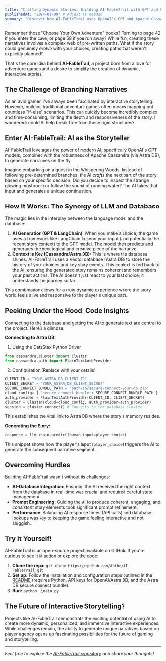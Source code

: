 ```yaml
---
title: "Crafting Dynamic Stories: Building AI-FableTrail with GPT and Cassandra"
publishedAt: "2024-01-09" # Adjust as needed
summary: "Discover how AI-FableTrail uses OpenAI's GPT and Apache Cassandra to create truly dynamic 'Choose Your Own Adventure' games, moving beyond static branching narratives."
---
```


Remember those "Choose Your Own Adventure" books? Turning to page 42 if you enter the cave, or page 58 if you run away? While fun, creating these narratives involves a complex web of pre-written paths. What if the story could genuinely *evolve* with your choices, creating paths that weren't explicitly planned?

That's the core idea behind **AI-FableTrail**, a project born from a love for adventure games and a desire to simplify the creation of dynamic, interactive stories.

## The Challenge of Branching Narratives

As an avid gamer, I've always been fascinated by interactive storytelling. However, building traditional adventure games often means mapping out countless "if-else" scenarios. This can quickly become incredibly complex and time-consuming, limiting the depth and responsiveness of the story. I wondered: could AI help break free from these rigid structures?

## Enter AI-FableTrail: AI as the Storyteller

AI-FableTrail leverages the power of modern AI, specifically OpenAI's GPT models, combined with the robustness of Apache Cassandra (via Astra DB), to generate narratives on the fly.

Imagine embarking on a quest in the Whispering Woods. Instead of following pre-determined branches, the AI *crafts* the next part of the story based on your specific decision. Did you decide to inspect the strange glowing mushroom or follow the sound of running water? The AI takes that input and generates a unique continuation.

## How It Works: The Synergy of LLM and Database

The magic lies in the interplay between the language model and the database:

1.  **AI Generation (GPT & LangChain):** When you make a choice, the game uses a framework like LangChain to send your input (and potentially the recent story context) to the GPT model. The model then predicts and generates the next logical and creative piece of the narrative.
2.  **Context is Key (Cassandra/Astra DB):** This is where the database shines. AI-FableTrail uses a Vector database (Astra DB) to store the history of your choices and key story events. This context is fed back to the AI, ensuring the generated story remains coherent and remembers your past actions. The AI doesn't just react to your last choice; it understands the journey so far.

This combination allows for a truly dynamic experience where the story world feels alive and responsive to the player's unique path.

## Peeking Under the Hood: Code Insights

Connecting to the database and getting the AI to generate text are central to the project. Here’s a glimpse:

**Connecting to Astra DB:**
1. Using the DataStax Python Driver

```python
from cassandra.cluster import Cluster
from cassandra.auth import PlainTextAuthProvider
```

2. Configuration (Replace with your details)
```python
CLIENT_ID = "YOUR_ASTRA_DB_CLIENT_ID"
CLIENT_SECRET = "YOUR_ASTRA_DB_CLIENT_SECRET"
SECURE_CONNECT_BUNDLE_PATH = "path/to/secure-connect-your-db.zip"
cloud_config= { 'secure_connect_bundle': SECURE_CONNECT_BUNDLE_PATH }
auth_provider = PlainTextAuthProvider(CLIENT_ID, CLIENT_SECRET)
cluster = Cluster(cloud=cloud_config, auth_provider=auth_provider)
session = cluster.connect() # Connects to the database cluster
```

This establishes the vital link to Astra DB where the story's memory resides.

**Generating the Story:**
```python
response = llm_chain.predict(human_input=player_choice)
```
This snippet shows how the player's input (`player_choice`) triggers the AI to generate the subsequent narrative segment.

## Overcoming Hurdles

Building AI-FableTrail wasn't without its challenges:

*   **AI-Database Integration:** Ensuring the AI received the right context from the database in real-time was crucial and required careful state management.
*   **Prompt Engineering:** Guiding the AI to produce coherent, engaging, and *consistent* story elements took significant prompt refinement.
*   **Performance:** Balancing AI response times (API calls) and database lookups was key to keeping the game feeling interactive and not sluggish.

## Try It Yourself!

AI-FableTrail is an open-source project available on GitHub. If you're curious to see it in action or explore the code:

1.  **Clone the repo:** `git clone https://github.com/Ahthe/AI-FableTrail.git`
2.  **Set up:** Follow the installation and configuration steps outlined in the [README](https://github.com/Ahthe/AI-FableTrail#getting-started-%EF%B8%8F) (requires Python, API keys for OpenAI/Astra DB, and the Astra DB secure connect bundle).
3.  **Run:** `python .\main.py`

## The Future of Interactive Storytelling?

Projects like AI-FableTrail demonstrate the exciting potential of using AI to create more dynamic, personalized, and immersive interactive experiences. While challenges remain, the ability to generate unique narratives based on player agency opens up fascinating possibilities for the future of gaming and storytelling.

---

*Feel free to explore the [AI-FableTrail repository](https://github.com/Ahthe/AI-FableTrail) and share your thoughts!*